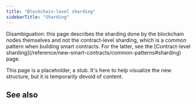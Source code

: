 ```yaml
---
title: "Blockchain-level sharding"
sidebarTitle: "Sharding"
---
```



<Aside>
  Disambiguation: this page describes the sharding done by the blockchain nodes themselves and not the contract-level sharding, which is a common pattern when building smart contracts. For the latter, see the [Contract-level sharding](/reference/new-smart-contracts/common-patterns#sharding) page.
</Aside>

This page is a placeholder, a stub. It's here to help visualize the new structure, but it is temporarily devoid of content.

## See also
